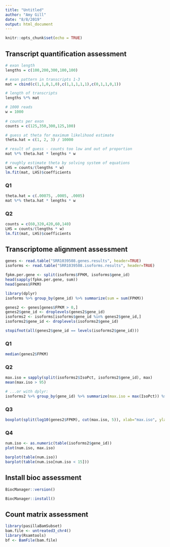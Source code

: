 ```yaml
---
title: "Untitled"
author: "Amy Gill"
date: "8/8/2019"
output: html_document
---
```


```r
knitr::opts_chunk$set(echo = TRUE)
```

## Transcript quantification assessment

```r
# exon length
lengths = c(100,200,300,100,100)

# exon pattern in transcripts 1-3
mat = cbind(c(1,1,0,1,0),c(1,1,1,1,1),c(0,1,1,0,1))

# length of transcripts
lengths %*% mat

# 1000 reads
w = 1000
 
# counts per exon
counts = c(125,350,300,125,100)

# guess at theta for maximum likelihood estimate
theta.hat = c(1, 2, 3) / 10000

# result of guess - counts too low and out of proportion
mat %*% theta.hat * lengths * w

# roughly estimate theta by solving system of equations
LHS = counts/(lengths * w)
lm.fit(mat, LHS)$coefficients
```

### Q1

```r
theta.hat = c(.00075, .0005, .0005)
mat %*% theta.hat * lengths * w
```

### Q2

```r
counts = c(60,320,420,60,140)
LHS = counts/(lengths * w)
lm.fit(mat, LHS)$coefficients
```

## Transcriptome alignment assessment

```r
genes <- read.table("SRR1039508.genes.results", header=TRUE)
isoforms <- read.table("SRR1039508.isoforms.results", header=TRUE)
```

```r
fpkm.per.gene <- split(isoforms$FPKM, isoforms$gene_id)
head(sapply(fpkm.per.gene, sum))
head(genes$FPKM)
```

```r
library(dplyr)
isoforms %>% group_by(gene_id) %>% summarize(sum = sum(FPKM))
```

```r
genes2 <- genes[genes$FPKM > 0,]
genes2$gene_id <- droplevels(genes2$gene_id)
isoforms2 <- isoforms[isoforms$gene_id %in% genes2$gene_id,]
isoforms2$gene_id <- droplevels(isoforms2$gene_id)
```

```r
stopifnot(all(genes2$gene_id == levels(isoforms2$gene_id)))
```

### Q1

```r
median(genes2$FPKM)
```

### Q2

```r
max.iso = sapply(split(isoforms2$IsoPct, isoforms2$gene_id), max)
mean(max.iso > 95)

# ...or with dplyr:
isoforms2 %>% group_by(gene_id) %>% summarize(max.iso = max(IsoPct)) %>% summarize(answer = mean(max.iso > 95))
```

### Q3

```r
boxplot(split(log10(genes2$FPKM), cut(max.iso, 5)), xlab="max.iso", ylab="log10 FPKM")
```

### Q4

```r
num.iso <- as.numeric(table(isoforms2$gene_id))
plot(num.iso, max.iso)
```

```r
barplot(table(num.iso))
barplot(table(num.iso[num.iso < 15]))
```

## Install bioc assessment

```r
BiocManager::version()
```

```r
BiocManager::install()
```

## Count matrix assessment

```r
library(pasillaBamSubset)
bam.file <- untreated3_chr4()
library(Rsamtools)
bf <- BamFile(bam.file)
```

